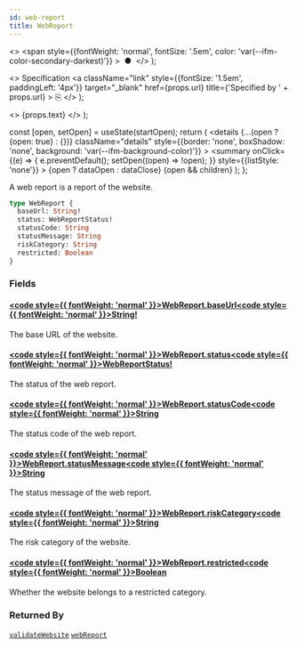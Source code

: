 ```yaml
---
id: web-report
title: WebReport
---
```


  <>
    <span
      style={{fontWeight: 'normal', fontSize: '.5em', color: 'var(--ifm-color-secondary-darkest)'}}
    >
      &nbsp;●&nbsp;
    </span>
  </>
);

  <>
    Specification
    <a
      className="link"
      style={{fontSize: '1.5em', paddingLeft: '4px'}}
      target="_blank"
      href={props.url}
      title={'Specified by ' + props.url}
    >
      ⎘
    </a>
  </>
);

  <>
    <span className={props.class}>{props.text}</span>
  </>
);


  const [open, setOpen] = useState(startOpen);
  return (
    <details
      {...(open ? {open: true} : {})}
      className="details"
      style={{border: 'none', boxShadow: 'none', background: 'var(--ifm-background-color)'}}
    >
      <summary
        onClick={(e) => {
          e.preventDefault();
          setOpen((open) => !open);
        }}
        style={{listStyle: 'none'}}
      >
        {open ? dataOpen : dataClose}
      </summary>
      {open && children}
    </details>
  );
};

A web report is a report of the website.

```graphql
type WebReport {
  baseUrl: String!
  status: WebReportStatus!
  statusCode: String
  statusMessage: String
  riskCategory: String
  restricted: Boolean
}
```

### Fields

#### [<code style={{ fontWeight: 'normal' }}>WebReport.<b>baseUrl</b></code>](#)<Bullet />[<code style={{ fontWeight: 'normal' }}><b>String!</b></code>](/docs/apis/graphql/types/scalars/string.mdx) <Badge class="badge badge--secondary badge--non_null" text="non-null"/> <Badge class="badge badge--secondary " text="scalar"/>

The base URL of the website.

#### [<code style={{ fontWeight: 'normal' }}>WebReport.<b>status</b></code>](#)<Bullet />[<code style={{ fontWeight: 'normal' }}><b>WebReportStatus!</b></code>](/docs/apis/graphql/types/enums/web-report-status.mdx) <Badge class="badge badge--secondary badge--non_null" text="non-null"/> <Badge class="badge badge--secondary " text="enum"/>

The status of the web report.

#### [<code style={{ fontWeight: 'normal' }}>WebReport.<b>statusCode</b></code>](#)<Bullet />[<code style={{ fontWeight: 'normal' }}><b>String</b></code>](/docs/apis/graphql/types/scalars/string.mdx) <Badge class="badge badge--secondary " text="scalar"/>

The status code of the web report.

#### [<code style={{ fontWeight: 'normal' }}>WebReport.<b>statusMessage</b></code>](#)<Bullet />[<code style={{ fontWeight: 'normal' }}><b>String</b></code>](/docs/apis/graphql/types/scalars/string.mdx) <Badge class="badge badge--secondary " text="scalar"/>

The status message of the web report.

#### [<code style={{ fontWeight: 'normal' }}>WebReport.<b>riskCategory</b></code>](#)<Bullet />[<code style={{ fontWeight: 'normal' }}><b>String</b></code>](/docs/apis/graphql/types/scalars/string.mdx) <Badge class="badge badge--secondary " text="scalar"/>

The risk category of the website.

#### [<code style={{ fontWeight: 'normal' }}>WebReport.<b>restricted</b></code>](#)<Bullet />[<code style={{ fontWeight: 'normal' }}><b>Boolean</b></code>](/docs/apis/graphql/types/scalars/boolean.mdx) <Badge class="badge badge--secondary " text="scalar"/>

Whether the website belongs to a restricted category.

### Returned By

[`validateWebsite`](/docs/apis/graphql/operations/mutations/validate-website.mdx) <Badge class="badge badge--secondary badge--relation" text="mutation"/><Bullet />[`webReport`](/docs/apis/graphql/operations/queries/web-report.mdx) <Badge class="badge badge--secondary badge--relation" text="query"/>
